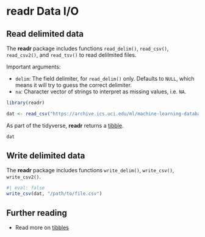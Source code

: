 # readr Data I/O {#sec-readrdataio}

## Read delimited data

The **readr** package includes functions `read_delim()`, `read_csv()`, `read_csv2()`, 
and `read_tsv()` to read delilmited files.

Important arguments:

- `delim`: The field delimiter, for `read_delim()` only. Defaults to `NULL`, which means
  it will try to guess the correct delimiter.
- `na`: Character vector of strings to interpret as missing values, i.e. `NA`.

```r
library(readr)
```

```r
dat <- read_csv("https://archive.ics.uci.edu/ml/machine-learning-databases/00519/heart_failure_clinical_records_dataset.csv")
```

As part of the tidyverse, **readr** returns a [tibble](https://cran.r-project.org/web/packages/tibble/vignettes/tibble.html).

```r
dat
```

## Write delimited data

The **readr** package includes functions `write_delim()`, `write_csv()`, `write_csv2()`.

```r
#| eval: false
write_csv(dat, "/path/to/file.csv")
```

## Further reading

- Read more on [tibbles](https://cran.r-project.org/web/packages/tibble/vignettes/tibble.html)
